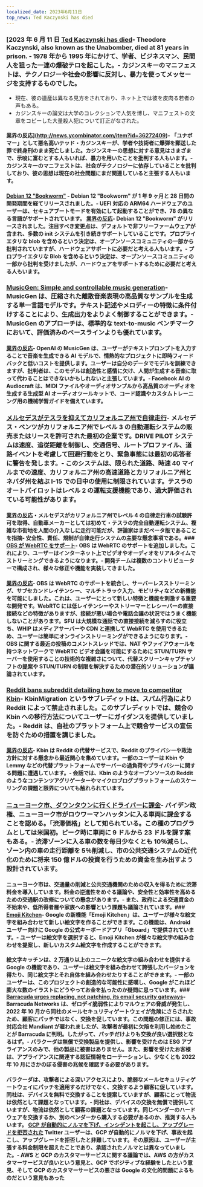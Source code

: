 ```yaml
---
localized_date: 2023年6月11日
top_news: Ted Kaczynski has died
---
```




<CallToAction />

<Steps>

### [2023 年 6 月 11 日 [Ted Kaczynski has died](https://www.nytimes.com/2023/06/10/us/ted-kaczynski-dead.html)- Theodore Kaczynski, also known as the Unabomber, died at 81 years in prison. - 1978 年から 1995 年にかけて、学者、ビジネスマン、民間人を狙った一連の爆破テロを起こした。- カジンスキーのマニフェストは、テクノロジーや社会の影響に反対し、暴力を使ってメッセージを支持するものでした。

- 現在、彼の遺産は異なる見方をされており、ネット上では彼を皮肉る若者の声もある。
- カジンスキーの論文は大学のコレクションで人気を博し、マニフェストの文章をコピーした大量殺人犯について訂正がなされた。

#### 業界の反応](http://news.ycombinator.com/item?id=36272409)- 「ユナボマー」として悪名高いテッド・カジンスキーが、学者や技術者に爆弾を郵送した罪で終身刑のまま死亡しました。カジンスキーの思想に対する意見はさまざまで、示唆に富むとする人もいれば、暴力を用いたことを批判する人もいます。- カジンスキーのマニフェストは、社会がテクノロジーに依存していることを批判しており、彼の思想は現在の社会問題にまだ関連していると主張する人もいます。

#### [Debian 12 "Bookworm"](https://www.debian.org/News/2023/20230610) - Debian 12 "Bookworm" が 1 年 9 ヶ月と 28 日間の開発期間を経てリリースされました。- UEFI 対応の ARM64 ハードウェアのユーザーは、セキュアブートモードを有効にして起動することができ、78 の異なる言語がサポートされています。 [業界の反応](http://news.ycombinator.com/item?id=36269934)- Debian 12 "Bookworm" がリリースされました。注目すべき変更点は、デフォルトで非フリーファームウェアが含まれ、多数の init システムを引き続きサポートしていることです。プロプライエタリな blob を含めるという決定は、オープンソースコミュニティの一部から批判されていますが、ハードウェアサポートに必要だと考える人もいます。- プロプライエタリな Blob を含めるという決定は、オープンソースコミュニティの一部から批判を受けましたが、ハードウェアをサポートするために必要だと考える人もいます。

### [MusicGen: Simple and controllable music generation](https://ai.honu.io/papers/musicgen/)- MusicGen は、圧縮された離散音楽表現の高品質なサンプルを生成する単一言語モデルです。テキスト記述やメロディーの特徴に条件付けすることにより、生成出力をよりよく制御することができます。- MusicGen のアプローチは、標準的な text-to-music ベンチマークにおいて、評価済みのベースラインよりも優れています。

#### [業界の反応](http://news.ycombinator.com/item?id=36271926)- OpenAI の MusicGen は、ユーザーがテキストプロンプトを入力することで音楽を生成できる AI モデルで、情熱的なプロジェクトに即時フィードバックと低いコストを提供します。ユーザーは自分のデータでモデルを訓練できますが、批判者は、このモデルは創造性と感情に欠け、人間が生成する音楽に取って代わることはできないかもしれないと主張しています。- Facebook AI の Audiocraft は、MIDI ファイルやオーディオサンプルから高品質のオーディオを生成する生成型 AI オーディオツールキットで、コード認識やカスタムトレーニング用の機械学習ガイドを備えています。

### [メルセデスがテスラを抑えてカリフォルニア州で自律走行](https://www.theregister.com/2023/06/09/mercedes_california_tesla/)- メルセデス・ベンツがカリフォルニア州でレベル 3 の自動運転システムの販売またはリースを許可された最初の企業です。DRIVE PILOT システムは速度、追従距離を制御し、交通信号、ルートプロファイル、道路イベントを考慮して回避行動をとり、緊急事態には最初の応答者に警告を発します。- このシステムは、限られた道路、時速 40 マイルまでの速度、カリフォルニア州の高速道路とカリフォルニア州とネバダ州を結ぶ I-15 での日中の使用に制限されています。テスラのオートパイロットはレベル 2 の運転支援機能であり、過大評価されている可能性があります。

#### [業界の反応](http://news.ycombinator.com/item?id=36270413)・メルセデスがカリフォルニア州でレベル 4 の自律走行車の試験許可を取得、自動車メーカーとしては初めて・テスラの完全自動運転システム、複雑な市街地を人間の介入なしに走行可能だが、評論家はまだベータ版であることを指摘- 安全性、責任、規制が自律走行システムの主要な懸念事項である。### [OBS が WebRTC をサポート](https://github.com/obsproject/obs-studio/commit/851a8c216e14617fb523951839f3bdb240e85141)- OBS は WebRTC のサポートを追加しました。これにより、ユーザーはインターネット上でビデオやオーディオをリアルタイムでストリーミングできるようになります。- 開発チームは複数のコントリビューターで構成され、様々な修正や機能を実装してきました。

#### [業界の反応](http://news.ycombinator.com/item?id=36273075)- OBS は WebRTC のサポートを統合し、サーバーレスストリーミング、サブセカンドレイテンシー、マルチトラック入力、モビリティなどの新機能を可能にしました。これは、ユーザーにとって新しい特徴と機能を刺激する重要な開発です。WebRTC には低レイテンシーやストリーマーとレシーバーの直接接続などの特徴がありますが、接続が悪い場合や電話会議の状況ではうまく機能しないことがあります。SFU は大規模な通話での直接接続を減らすのに役立ち、WHIP はメディアサーバーや CDN と連携して WebRTC を使用できるため、ユーザーは簡単にオンラインストリーミングができるようになります。- OBS に関する最近の投稿のコメントスレッドでは、NAT やファイアウォールを持つネットワークで WebRTC ビデオ会議を可能にするために STUN/TURN サーバーを使用することの技術的な複雑さについて、代替スクリーンキャプチャソフトの提案や STUN/TURN の制限を解決するための潜在的ソリューションが議論されています。

### [Reddit bans subreddit detailing how to move to competitor Kbin](https://old.reddit.com/r/KbinMigration)- KbinMigration というサブレディットは、スパム行為により Reddit によって禁止されました。このサブレディットでは、競合の Kbin への移行方法についてユーザーにガイダンスを提供していました。- Reddit は、自社のプラットフォーム上で競合サービスの宣伝を防ぐための措置を講じました。

#### [業界の反応](http://news.ycombinator.com/item?id=36268458)- Kbin は Reddit の代替サービスで、Reddit のプライバシーや政治方針に対する懸念から最近関心を集めています。一部のユーザーは Kbin や Lemmy などの代替プラットフォームでサーバーの過負荷やプライバシーに関する問題に遭遇しています。- 会話では、Kbin のようなオープンソースの Reddit のようなコンテンツアグリゲーターやマイクロブログプラットフォームのスケーリングの課題と限界についても触れられています。

### [ニューヨーク市、ダウンタウンに行くドライバーに課金](https://www.cnn.com/2023/06/10/business/congestion-pricing-new-york-city-transportation/index.html)- バイデン政権、ニューヨーク市がロウワーマンハッタンに入る車両に課金することを認める。「渋滞価格」として知られている。この種のプログラムとしては米国初。ピーク時に車両に 9 ドルから 23 ドルを課す案もある。- 渋滞ゾーンに入る車の数を毎日少なくとも 10％減らし、ゾーン内の車の走行距離を 5％削減し、市の公共交通システムの近代化のために将来 150 億ドルの投資を行うための資金を生み出すよう設計されています。

#### ニューヨーク市は、交通量の削減と公共交通機関のための収入を得るために渋滞料金を導入しています。料金の逆進性をめぐる議論や、安全性と効率性を高めるための交通駅の改修についての懸念があります。- また、政府による交通資金の不始末や、低所得者層や家族への影響という課題も議論されています。### [Emoji Kitchen](https://emojikitchen.dev/)- Google の新機能「Emoji Kitchen」は、ユーザーが様々な絵文字を組み合わせて新しい絵文字を作ることができます。この機能は、Android ユーザー向けに Google の公式キーボードアプリ「Gboard」で提供されています。- ユーザーは絵文字を選択すると、Emoji Kitchen が様々な絵文字の組み合わせを提案し、新しいカスタム絵文字を作成することができます。

#### 絵文字キッチンは、2 万通り以上のユニークな絵文字の組み合わせを提供する Google の機能であり、ユーザーは絵文字を組み合わせて誇張したバージョンを得たり、同じ絵文字とそれ自体を組み合わせたりすることができます。- 一部のユーザーは、このプロジェクトの創造的な可能性に感嘆し、Google がこれほど膨大な数のイラストにどうやってお金を払ったのか疑問に思っています。### [Barracuda urges replacing, not patching, its email security gateways](https://krebsonsecurity.com/2023/06/barracuda-urges-replacing-not-patching-its-email-security-gateways/)- Barracuda Networks は、ゼロデイ脆弱性によりマルウェアの脅威が発生し、2022 年 10 月から同社のメールセキュリティゲートウェイが危険にさらされたため、顧客にパッチではなく、交換を促しています。この問題の修正には、事故対応会社 Mandiant が雇われましたが、攻撃者が最初に欠陥を利用し始めたことが Barracuda に判明。したがって、パッチだけよりも交換が良い選択肢となるはず。- バラクーダは無償で交換製品を提供し、影響を受けたのは ESG アプライアンスのみで、他の製品に被害はありません。また、影響を受けたお客様は、アプライアンスに関連する認証情報をローテーションし、少なくとも 2022 年 10 月にさかのぼる侵害の兆候を確認する必要があります。

#### バラクーダは、攻撃者による深いアクセスにより、脆弱なメールセキュリティゲートウェイにパッチを適用するだけでなく、交換するよう顧客に促しています。同社は、デバイスを無料で交換することを提案していますが、顧客にとって物流は依然として課題となっています。- 同社は、デバイスの交換を無償で提供していますが、物流は依然として顧客の課題となっています。同じベンダーのハードウェアを交換するか、別のベンダーから購入する必要があるのか、推測する人もいます。 [GCP が自動的にノルマを下げ、インシデントを起こし、アップグレードを拒否された](https://twitter.com/JustJake/status/1667478906591666176) Twitter ユーザーは、GCP が自動的にノルマを下げ、事故を起こし、アップグレードを拒否したと非難しています。その原因は、ユーザーが主張する料金制限を超えたことであり、承認されたノルマとは異なっていました。- AWS と GCP のカスタマーサービスに関する議論では、AWS の方がカスタマーサービスが良いという意見と、GCP でポジティブな経験をしたという意見、そして GCP のカスタマーサービスの悪さは Google の文化的問題によるものだという意見もあった</Steps>
